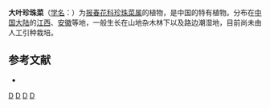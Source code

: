 {{Speciesbox 
| genus = Lysimachia
| species = stigmatosa
| authority = Chen et [[胡启明|C. M. Hu]]
}}
'''大叶珍珠菜'''（[[学名|学名]]：{{lang|la|''Lysimachia stigmatosa''}}）为[[报春花科|报春花科]][[珍珠菜属|珍珠菜属]]的植物，是中国的特有植物。分布在[[中国大陆|中国大陆]]的[[江西|江西]]、[[安徽|安徽]]等地，一般生长在山地杂木林下以及路边潮湿地，目前尚未由人工引种栽培。

== 参考文献 ==
<div class="references-small">
* {{cite web| url =http://www.bioinfo.cn/db05/KmzwSpecies.php?action=view&id=17642| title =大叶珍珠菜| work =《中国高等植物数据库全库》| publisher =中国科学院微生物研究所| author =昆明植物研究所| accessdate =2009-02-25| deadurl =yes| archiveurl =https://web.archive.org/web/20160305064201/http://www.bioinfo.cn/db05/KmzwSpecies.php?action=view&id=17642| archivedate =2016-03-05}}
</div>
{{Taxonbar|from=Q10934005}}

[[Category:珍珠菜属|D]]
[[Category:中國特有植物|D]]
[[Category:江西植物|D]]
[[Category:安徽植物|D]]